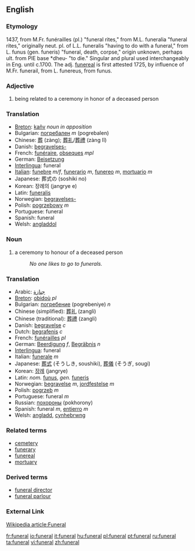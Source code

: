 ==English==
=== Etymology ===
1437, from M.Fr. funérailles (pl.) "funeral rites," from M.L. funeralia "funeral rites," originally neut. pl. of L.L. funeralis "having to do with a funeral," from L. funus (gen. funeris) "funeral, death, corpse," origin unknown, perhaps ult. from PIE base *dheu- "to die." Singular and plural used interchangeably in Eng. until c.1700. The adj. [[funereal]] is first attested 1725, by influence of M.Fr. funerail, from L. funereus, from funus.

=== Adjective ===
{{en-adj-notcomp}}

# being related to a ceremony in honor of a deceased person

=== Translation ===
*[[Breton]]: [[kañv]] ''noun in apposition''
*Bulgarian: [[погребален]] ''m'' (pogrebalen)
*Chinese: [[葬]] (zàng); [[葬礼]]/[[葬禮]] (zàng lĭ)
*Danish: [[begravelses-]]
*French: [[funéraire]], [[obseques]] ''mpl''
*German: [[Beisetzung]]
*[[Interlingua]]: funeral
*[[Italian]]: [[funebre]] ''m/f'', [[funerario]] ''m'', [[funereo]] ''m'', [[mortuario]] ''m''
*Japanese: 葬式の (soshiki no)
*Korean: 장례의 (jangrye e)
*Latin: [[funeralis]]
*Norwegian: [[begravelses-]]
*Polish: [[pogrzebowy]] ''m''
*Portuguese: funeral
*Spanish: funeral
*Welsh: [[angladdol]]

=== Noun ===
{{en-noun}}

# a ceremony to honour of a deceased person
#:''No one likes to go to funerals.''

=== Translation ===
*Arabic: [[جنازة]]
*[[Breton]]: [[obidoù]] ''pl''
*Bulgarian: [[погребение]] (pogrebeniye) ''n''
*Chinese (simplified): [[葬礼]] (zangli)
*Chinese (traditional): [[葬禮]] (zangli)
*Danish: [[begravelse]] ''c''
*Dutch: [[begrafenis]] ''c''
*French: [[funérailles]] ''pl''
*German: [[Beerdigung]] ''f'', [[Begräbnis]] ''n''
*[[Interlingua]]: funeral
*Italian: [[funerale]] ''m''
*Japanese: [[葬式]] (そうしき, soushiki), [[葬儀]] (そうぎ, sougi)
*Korean: [[장례]] (jangrye)
*Latin: ''nom.'' [[funus]], ''gen.'' [[funeris]]
*Norwegian: [[begravelse]] ''m'', [[jordfestelse]] ''m''
*Polish: [[pogrzeb]] ''m''
*Portuguese: funeral ''m''
*Russian: [[похороны]] (pokhorony)
*Spanish: funeral ''m'', [[entierro]] ''m''
*Welsh: [[angladd]], [[cynhebrwng]]

=== Related terms ===
*[[cemetery]]
*[[funerary]]
*[[funereal]]
*[[mortuary]]

===Derived terms===
*[[funeral director]]
*[[funeral parlour]]

===External Link===
[http://en.wikipedia.org/wiki/Funeral Wikipedia article:Funeral]

[[fr:funeral]]
[[io:funeral]]
[[it:funeral]]
[[hu:funeral]]
[[pl:funeral]]
[[pt:funeral]]
[[ru:funeral]]
[[ta:funeral]]
[[vi:funeral]]
[[zh:funeral]]